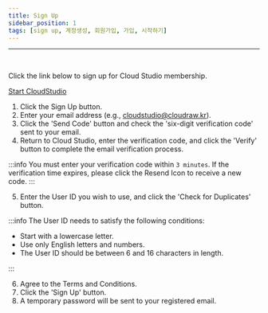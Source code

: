 ```yaml
---
title: Sign Up
sidebar_position: 1
tags: [sign up, 계정생성, 회원가입, 가입, 시작하기]
---
```



<hr />
<br />

Click the link below to sign up for Cloud Studio membership.

[Start CloudStudio](https://cstudio.app/signin)

1. Click the Sign Up button.
2. Enter your email address (e.g., cloudstudio@cloudraw.kr).
3. Click the 'Send Code' button and check the 'six-digit verification code' sent to your email.
4. Return to Cloud Studio, enter the verification code, and click the 'Verify' button to complete the email verification process.

:::info
You must enter your verification code within `3 minutes`.
If the verification time expires, please click the Resend Icon to receive a new code.
:::

5. Enter the User ID you wish to use, and click the 'Check for Duplicates' button.

:::info
The User ID needs to satisfy the following conditions:

-   Start with a lowercase letter.
-   Use only English letters and numbers.
-   The User ID should be between 6 and 16 characters in length.

:::

6. Agree to the Terms and Conditions.
7. Click the 'Sign Up' button.
8. A temporary password will be sent to your registered email.
